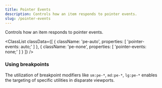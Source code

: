 ```yaml
---
title: Pointer Events
description: Controls how an item responds to pointer events.
slug: /pointer-events
---
```



Controls how an item responds to pointer events.

<ClassList
  classData={[
    {
        className: 'pe-auto',
        properties: [
            'pointer-events: auto;'
        ]
    },
    {
        className: 'pe-none',
        properties: [
            'pointer-events: none;'
        ]
    }
  ]}
/>

### Using breakpoints

The utilization of breakpoint modifiers like `sm:pe-*`, `md:pe-*`, `lg:pe-*` enables the targeting of specific utilities in disparate viewports.